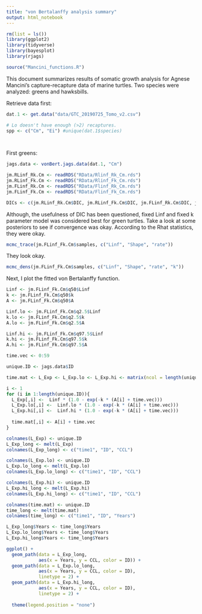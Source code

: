 ```yaml
---
title: "von Bertalanffy analysis summary"
output: html_notebook
---
```



```r
rm(list = ls())
library(ggplot2)
library(tidyverse)
library(bayesplot)
library(rjags)

source("Mancini_functions.R")
```


This document summarizes results of somatic growth analysis for Agnese Mancini's capture-recapture data of marine turtles. Two species were analyzed: greens and hawksbills.

Retrieve data first:

```r
dat.1 <- get.data("data/GTC_20190725_Tomo_v2.csv")

# Lo doesn't have enough (>2) recaptures. 
spp <- c("Cm", "Ei") #unique(dat.1$species)

  
```


First greens:
```r
jags.data <- vonBert.jags.data(dat.1, "Cm")

jm.RLinf_Rk.Cm <- readRDS("RData/Rlinf_Rk_Cm.rds")
jm.RLinf_Fk.Cm <- readRDS("RData/Rlinf_Fk_Cm.rds")
jm.FLinf_Rk.Cm <- readRDS("RData/Flinf_Rk_Cm.rds")
jm.FLinf_Fk.Cm <- readRDS("RData/Flinf_Fk_Cm.rds")

DICs <- c(jm.RLinf_Rk.Cm$DIC, jm.RLinf_Fk.Cm$DIC, jm.FLinf_Rk.Cm$DIC, jm.FLinf_Fk.Cm$DIC)

```

Although, the usefulness of DIC has been questioned, fixed Linf and fixed k parameter model was considered best for green turtles.  Take a look at some posteriors to see if convergence was okay.  According to the Rhat statistics, they were okay.

```r
mcmc_trace(jm.FLinf_Fk.Cm$samples, c("Linf", "Shape", "rate"))
```

They look okay. 


```r
mcmc_dens(jm.FLinf_Fk.Cm$samples, c("Linf", "Shape", "rate", "k"))
```


Next, I plot the fitted von Bertalanffy function. 
```r
Linf <- jm.FLinf_Fk.Cm$q50$Linf
k <- jm.FLinf_Fk.Cm$q50$k
A <- jm.FLinf_Fk.Cm$q50$A

Linf.lo <- jm.FLinf_Fk.Cm$q2.5$Linf
k.lo <- jm.FLinf_Fk.Cm$q2.5$k
A.lo <- jm.FLinf_Fk.Cm$q2.5$A

Linf.hi <- jm.FLinf_Fk.Cm$q97.5$Linf
k.hi <- jm.FLinf_Fk.Cm$q97.5$k
A.hi <- jm.FLinf_Fk.Cm$q97.5$A

time.vec <- 0:59

unique.ID <- jags.data$ID

time.mat <- L_Exp <- L_Exp.lo <- L_Exp.hi <- matrix(ncol = length(unique.ID), nrow = length(time.vec))

i <- 1
for (i in 1:length(unique.ID)){
  L_Exp[,i] <-  Linf * (1.0 - exp(-k * (A[i] + time.vec)))
  L_Exp.lo[,i] <-  Linf.lo * (1.0 - exp(-k * (A[i] + time.vec)))
  L_Exp.hi[,i] <-  Linf.hi * (1.0 - exp(-k * (A[i] + time.vec)))
  
  time.mat[,i] <- A[i] + time.vec
}

colnames(L_Exp) <- unique.ID
L_Exp_long <- melt(L_Exp)
colnames(L_Exp_long) <- c("time1", "ID", "CCL")

colnames(L_Exp.lo) <- unique.ID
L_Exp.lo_long <- melt(L_Exp.lo)
colnames(L_Exp.lo_long) <- c("time1", "ID", "CCL")

colnames(L_Exp.hi) <- unique.ID
L_Exp.hi_long <- melt(L_Exp.hi)
colnames(L_Exp.hi_long) <- c("time1", "ID", "CCL")

colnames(time.mat) <- unique.ID
time_long <- melt(time.mat)
colnames(time_long) <- c("time1", "ID", "Years")

L_Exp_long$Years <- time_long$Years
L_Exp.lo_long$Years <- time_long$Years
L_Exp.hi_long$Years <- time_long$Years

ggplot() + 
  geom_path(data = L_Exp_long,
            aes(x = Years, y = CCL, color = ID)) +
  geom_path(data = L_Exp.lo_long,
            aes(x = Years, y = CCL, color = ID),
            linetype = 2) +
  geom_path(data = L_Exp.hi_long,
            aes(x = Years, y = CCL, color = ID),
            linetype = 2) +
  
  theme(legend.position = "none")
```

